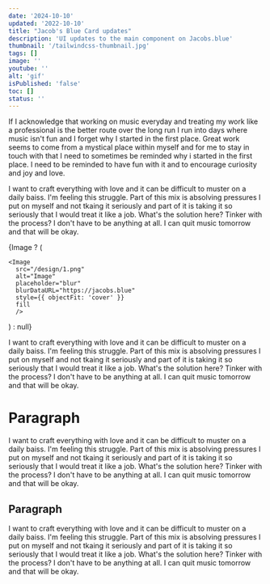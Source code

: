 ```yaml
---
date: '2024-10-10'
updated: '2022-10-10'
title: "Jacob's Blue Card updates"
description: 'UI updates to the main component on Jacobs.blue'
thumbnail: '/tailwindcss-thumbnail.jpg'
tags: []
image: ''
youtube: ''
alt: 'gif'
isPublished: 'false'
toc: []
status: ''
---
```


If I acknowledge that working on music everyday and treating my work like
a professional is the better route over the long run I run into days where
music isn't fun and I forget why I started in the first place. Great work
seems to come from a mystical place within myself and for me to stay in
touch with that I need to sometimes be reminded why i started in the first
place. I need to be reminded to have fun with it and to encourage
curiosity and joy and love.

I want to craft everything with love and it
can be difficult to muster on a daily baiss. I'm feeling this struggle.
Part of this mix is absolving pressures I put on myself and not tkaing it
seriously and part of it is taking it so seriously that I would treat it
like a job. What's the solution here? Tinker with the process? I don't
have to be anything at all. I can quit music tomorrow and that will be
okay.

{Image ? (

 <div className="relative w-full rounded-2xl border bg-gray-400 overflow-clip aspect-square sm:aspect-video">

    <Image
      src="/design/1.png"
      alt="Image"
      placeholder="blur"
      blurDataURL="https://jacobs.blue"
      style={{ objectFit: 'cover' }}
      fill
      />

</div>
) : null}

I want to craft everything with love and it
can be difficult to muster on a daily baiss. I'm feeling this struggle.
Part of this mix is absolving pressures I put on myself and not tkaing it
seriously and part of it is taking it so seriously that I would treat it
like a job. What's the solution here? Tinker with the process? I don't
have to be anything at all. I can quit music tomorrow and that will be
okay.

# Paragraph

I want to craft everything with love and it
can be difficult to muster on a daily baiss. I'm feeling this struggle.
Part of this mix is absolving pressures I put on myself and not tkaing it
seriously and part of it is taking it so seriously that I would treat it
like a job. What's the solution here? Tinker with the process? I don't
have to be anything at all. I can quit music tomorrow and that will be
okay.

## Paragraph

I want to craft everything with love and it
can be difficult to muster on a daily baiss. I'm feeling this struggle.
Part of this mix is absolving pressures I put on myself and not tkaing it
seriously and part of it is taking it so seriously that I would treat it
like a job. What's the solution here? Tinker with the process? I don't
have to be anything at all. I can quit music tomorrow and that will be
okay.
